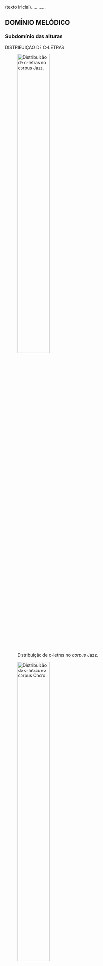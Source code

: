 (texto inicial)............

## DOMÍNIO MELÓDICO

### Subdomínio das alturas

DISTRIBUIÇÃO DE C-LETRAS

![Distribuição de c-letras no *corpus* Jazz.](../figs/grafico-01a.png){width=50% #fig-graf01a}

![Distribuição de c-letras no *corpus* Choro.](../figs/grafico-01b.png){width=50% #fig-graf01b}

![Distribuição de c-letras no *corpus* Samba.](../figs/grafico-01c.png){width=50% #fig-graf01c}

![Distribuição de c-letras no *corpus* Tom Jobim.](../figs/grafico-01d.png){width=50% #fig-graf01d}

![Distribuição de c-letras no *corpus* Ivan Lins.](../figs/grafico-01e.png){width=50% #fig-graf01e}

![Distribuição de c-letras no *corpus* Chico Buarque.](../figs/grafico-01f.png){width=50% #fig-graf01f}

![Distribuição de c-letras no *corpus* Edu Lobo.](../figs/grafico-01g.png){width=50% #fig-graf01g}

![Distribuição de c-letras no *corpus* Caetano Veloso.](../figs/grafico-01h.png){width=50% #fig-graf01h}

![Distribuição de c-letras no *corpus* Djavan.](../figs/grafico-01i.png){width=50% #fig-graf01i}

![Distribuição de c-letras no *corpus* João Bosco.](../figs/grafico-01j.png){width=50% #fig-graf01j}

![Distribuição de c-letras no *corpus* Milton Nascimento.](../figs/grafico-01k.png){width=50% #fig-graf01k}

![Distribuição de c-letras no *corpus* Gilberto Gil.](../figs/grafico-01l.png){width=50% #fig-graf01l}

![Distribuição de c-letras no *corpus* Rita Lee.](../figs/grafico-01m.png){width=50% #fig-graf01m}

![Distribuição de c-letra no conjunto MPB (compositores 1 a 10).](../figs/grafico-01n.png){width=50% #fig-graf01n}

![Comparação das distribuições das c-letras nos *corpora* dos grupo de controle (acima), dos compositores (centro) e do conjunto MPB (abaixo).](../figs/grafico-01.png){width=100% #fig-graf01}

---

DISTRIBUIÇÃO DE CARDINALIDADES DE C/R PALAVRAS

![Distribuição de cardinalidades de c/r palavras no *corpus* Jazz.](../figs/grafico-02a.png){width=50% #fig-graf02a}

![Distribuição de cardinalidades de c/r palavras no *corpus* Choro.](../figs/grafico-02b.png){width=50% #fig-graf02b}

![Distribuição de cardinalidades de c/r palavras no *corpus* Samba.](../figs/grafico-02c.png){width=50% #fig-graf02c}

![Distribuição de cardinalidades de c/r palavras no *corpus* Jobim.](../figs/grafico-02d.png){width=50% #fig-graf02d}

![Distribuição de cardinalidades de c/r palavras no *corpus* Lins.](../figs/grafico-02e.png){width=50% #fig-graf02e}

![Distribuição de cardinalidades de c/r palavras no *corpus* Chico.](../figs/grafico-02f.png){width=50% #fig-graf02f}

![Distribuição de cardinalidades de c/r palavras no *corpus* Edu.](../figs/grafico-02g.png){width=50% #fig-graf02g}

![Distribuição de cardinalidades de c/r palavras no *corpus* Caetano.](../figs/grafico-02h.png){width=50% #fig-graf02h}

![Distribuição de cardinalidades de c/r palavras no *corpus* Djavan.](../figs/grafico-02i.png){width=50% #fig-graf02i}

![Distribuição de cardinalidades de c/r palavras no *corpus* Bosco.](../figs/grafico-02j.png){width=50% #fig-graf02j}

![Distribuição de cardinalidades de c/r palavras no *corpus* Milton.](../figs/grafico-02k.png){width=50% #fig-graf02k}

![Distribuição de cardinalidades de c/r palavras no *corpus* Gil.](../figs/grafico-02l.png){width=50% #fig-graf02l}

![Distribuição de cardinalidades de c/r palavras no *corpus* Rita.](../figs/grafico-02m.png){width=50% #fig-graf02m}

![Distribuição  de cardinalidades de c/r palavras no conjunto MPB (compositores 1 a 10).](../figs/grafico-02n.png){width=50% #fig-graf02n}

![Comparação das distribuições das cardinalidades de c/r palavras nos *corpora* dos grupo de controle (acima), dos compositores (centro) e do conjunto MPB (abaixo).](../figs/grafico-02.png){width=100% #fig-graf02}


### Subdomínio do ritmo

DISTRIBUIÇÃO DE R-LETRAS

![Distribuição de r-letras no *corpus* Jazz.](../figs/grafico-03a.png){width=50% #fig-graf03a}

![Distribuição de r-letras no *corpus* Choro.](../figs/grafico-03b.png){width=50% #fig-graf03b}

![Distribuição de r-letras no *corpus* Samba.](../figs/grafico-03c.png){width=50% #fig-graf03c}

![Distribuição de r-letras no *corpus* Jobim.](../figs/grafico-03d.png){width=50% #fig-graf03d}

![Distribuição de r-letras no *corpus* Lins.](../figs/grafico-03e.png){width=50% #fig-graf03e}

![Distribuição de r-letras no *corpus* Chico.](../figs/grafico-03f.png){width=50% #fig-graf03f}

![Distribuição de r-letras no *corpus* Edu.](../figs/grafico-03g.png){width=50% #fig-graf03g}

![Distribuição de r-letras no *corpus* Caetano.](../figs/grafico-03h.png){width=50% #fig-graf03h}

![Distribuição de r-letras no *corpus* Djavan.](../figs/grafico-03i.png){width=50% #fig-graf03i}

![Distribuição de r-letras no *corpus* Bosco.](../figs/grafico-03j.png){width=50% #fig-graf03j}

![Distribuição de r-letras no *corpus* Milton.](../figs/grafico-03k.png){width=50% #fig-graf03k}

![Distribuição de r-letras no *corpus* Gil.](../figs/grafico-03l.png){width=50% #fig-graf03l}

![Distribuição de r-letras no *corpus* Rita.](../figs/grafico-03m.png){width=50% #fig-graf03m}

![Distribuição de r-letras no conjunto MPB (compositores 1 a 10).](../figs/grafico-03n.png){width=50% #fig-graf03n}

![Comparação das distribuições de r-letras nos *corpora* dos grupo de controle (acima), dos compositores (centro) e do conjunto MPB (abaixo).](../figs/grafico-03.png){width=100% #fig-graf03}

PERFIL MÉTRICO

![Perfil métrico do *corpus* Jazz.](../figs/grafico-04a.png){width=50% #fig-graf04a}

![Perfil métrico do *corpus* Choro.](../figs/grafico-04b.png){width=50% #fig-graf04b}

![Perfil métrico do *corpus* Samba.](../figs/grafico-04c.png){width=50% #fig-graf04c}

![Perfil métrico do *corpus* Jobim.](../figs/grafico-04d.png){width=50% #fig-graf04d}

![Perfil métrico do *corpus* Lins.](../figs/grafico-04e.png){width=50% #fig-graf04e}

![Perfil métrico do *corpus* Chico.](../figs/grafico-04f.png){width=50% #fig-graf04f}

![Perfil métrico do *corpus* Edu.](../figs/grafico-04g.png){width=50% #fig-graf04g}

![Perfil métrico do *corpus* Caetano.](../figs/grafico-04h.png){width=50% #fig-graf04h}

![Perfil métrico do *corpus* Djavan.](../figs/grafico-04i.png){width=50% #fig-graf04i}

![Perfil métrico do *corpus* Bosco.](../figs/grafico-04j.png){width=50% #fig-graf04j}

![Perfil métrico do *corpus* Milton.](../figs/grafico-04k.png){width=50% #fig-graf04k}

![Perfil métrico do *corpus* Gil.](../figs/grafico-04l.png){width=50% #fig-graf04l}

![Perfil métrico do *corpus* Rita.](../figs/grafico-04m.png){width=50% #fig-graf04m}

![Perfil métrico do conjunto MPB (compositores 1 a 10).](../figs/grafico-04n.png){width=50% #fig-graf04n}

![Comparação dos perfis métricos dos *corpora* dos grupo de controle (acima), dos compositores (centro) e do conjunto MPB (abaixo).](../figs/grafico-04.png){width=100% #fig-graf04}

### Subdomínio das notas-funções

TEIAS GLOBAIS DE NOTAS-FUNÇÕES

![Teia global de notas-funções (valores médios) do *corpus* Jazz.](../figs/grafico-05a.png){width=50% #fig-graf05a}

![Teia global de notas-funções (valores médios) do *corpus* Choro.](../figs/grafico-05b.png){width=50% #fig-graf05b}

![Teia global de notas-funções (valores médios) do *corpus* Samba.](../figs/grafico-05c.png){width=50% #fig-graf05c}

![Teia global de notas-funções (valores médios) do *corpus* Jobim.](../figs/grafico-05d.png){width=50% #fig-graf05d}

![Teia global de notas-funções (valores médios) do *corpus* Lins.](../figs/grafico-05e.png){width=50% #fig-graf05e}

![Teia global de notas-funções (valores médios) do *corpus* Chico.](../figs/grafico-05f.png){width=50% #fig-graf05f}

![Teia global de notas-funções (valores médios) do *corpus* Edu.](../figs/grafico-05g.png){width=50% #fig-graf05g}

![Teia global de notas-funções (valores médios) do *corpus* Caetano.](../figs/grafico-05h.png){width=50% #fig-graf05h}

![Teia global de notas-funções (valores médios) do *corpus* Djavan.](../figs/grafico-05i.png){width=50% #fig-graf05i}

![Teia global de notas-funções (valores médios) do *corpus* Bosco.](../figs/grafico-05j.png){width=50% #fig-graf05j}

![Teia global de notas-funções (valores médios) do *corpus* Milton.](../figs/grafico-05k.png){width=50% #fig-graf05k}

![Teia global de notas-funções (valores médios) do *corpus* Gil.](../figs/grafico-05l.png){width=50% #fig-graf05l}

![Teia global de notas-funções (valores médios) do *corpus* Rita.](../figs/grafico-05m.png){width=50% #fig-graf05m}

![Teia global de notas-funções (valores médios) do conjunto MPB (compositores 1 a 10).](../figs/grafico-05n.png){width=50% #fig-graf05n}

![Comparação das teias globais de notas-funções (valores médios) dos *corpora* dos grupo de controle (acima), dos compositores (centro) e do conjunto MPB (abaixo).](../figs/grafico-05.png){width=100% #fig-graf05}

